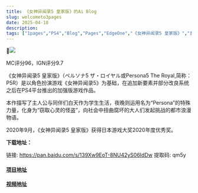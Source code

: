 ```yaml
---
title: 《女神异闻录5 皇家版》的Ai Blog
slug: welcometo3pages
date: 2025-04-18
description: 
tags: ["1pages","PS4","Blog","Pages","EdgeOne","《女神异闻录5 皇家版》","良心云"]
---
```


📝![](https://www.vgter.net/wp-content/uploads/2020/12/706737_front_cn.jpg)

MC评分96，IGN评分9.7

《女神异闻录5 皇家版》（ペルソナ5 ザ・ロイヤル或Persona5 The Royal,简称：P5R）是以角色扮演游戏《女神异闻录5》为基础，在追加新要素并部分改良系统之后在PS4平台推出的加强版游戏作品。

本作描写了主人公与同伴们白天作为学生生活，夜晚则运用名为“Persona”的特殊力量，化身为“窃取心灵的怪盗”，向社会中扭曲腐坏的大人们发起挑战的都市浪漫物语。

2020年9月，《女神异闻录5 皇家版》获得日本游戏大奖2020年度优秀奖。

**下载地址：**

链接: <https://pan.baidu.com/s/139Xw9EoT-8NU42yS06IdDw> 提取码: qm5y

#### [项目地址](https://pan.baidu.com/s/139Xw9EoT-8NU42yS06IdDw)

#### [视频地址](https://pan.baidu.com/s/139Xw9EoT-8NU42yS06IdDw)
